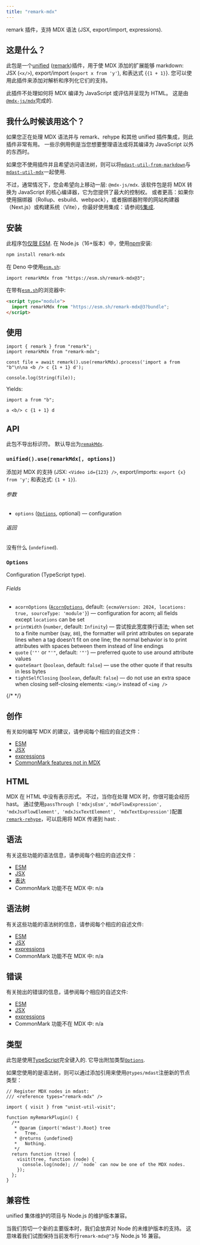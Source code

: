 ```yaml
---
title: "remark-mdx"
---
```


remark 插件，支持 MDX 语法 (JSX, export/import, expressions).

## 这是什么？

此包是一个[unified][] ([remark][])插件，用于使 MDX 添加的扩展能够 markdown: JSX (`<x/>`), export/import (`export x from 'y'`), 和表达式 {`{1 + 1}`}.
您可以使用此插件来添加对解析和序列化它们的支持。

此插件不处理如何将 MDX 编译为 JavaScript 或评估并呈现为 HTML。
这是由[`@mdx-js/mdx`][mdx]完成的.

## 我什么时候该用这个？

如果您正在处理 MDX 语法并与 remark、rehype 和其他 unified 插件集成，则此插件非常有用。
一些示例用例是当您想要整理语法或将其编译为 JavaScript 以外的东西时。

如果您不使用插件并且希望访问语法树，则可以将[`mdast-util-from-markdown`][mdast-util-from-markdown]与[`mdast-util-mdx`][mdast-util-mdx]一起使用.

不过，通常情况下，您会希望向上移动一层: `@mdx-js/mdx`.
该软件包是将 MDX 转换为 JavaScript 的核心编译器，它为您提供了最大的控制权。
或者更高：如果你使用捆绑器（Rollup、esbuild、webpack），或者捆绑器附带的网站构建器（Next.js）或构建系统（Vite），你最好使用集成：请参阅[§集成][integrations].

## 安装

此程序包[仅限 ESM][esm].
在 Node.js（16+版本）中，使用[npm][]安装:

```sh
npm install remark-mdx
```

在 Deno 中使用[`esm.sh`][esmsh]:

```tsx
import remarkMdx from "https://esm.sh/remark-mdx@3";
```

在带有[`esm.sh`][esmsh]的浏览器中:

```html
<script type="module">
  import remarkMdx from "https://esm.sh/remark-mdx@3?bundle";
</script>
```

## 使用

```tsx
import { remark } from "remark";
import remarkMdx from "remark-mdx";

const file = await remark().use(remarkMdx).process('import a from "b"\n\na <b /> c {1 + 1} d');

console.log(String(file));
```

Yields:

```mdx
import a from "b";

a <b/> c {1 + 1} d
```

## API

此包不导出标识符。
默认导出为[`remakMdx`][api-remark-mdx].

### `unified().use(remarkMdx[, options])`

添加对 MDX 的支持 (JSX: `<Video id={123} />`, export/imports: `export {x} from 'y'`; 和表达式: `{1 + 1}`).

###### 参数

- `options` ([`Options`][api-options], optional)
  — configuration

###### 返回

没有什么 (`undefined`).

### `Options`

Configuration (TypeScript type).

###### Fields

- `acornOptions` ([`AcornOptions`][acorn-options], default:
  `{ecmaVersion: 2024, locations: true, sourceType: 'module'}`)
  — configuration for acorn; all fields except `locations` can be set
- `printWidth` (`number`, default: `Infinity`)
  — 尝试按此宽度换行语法;
  when set to a finite number (say, `80`), the formatter will print
  attributes on separate lines when a tag doesn’t fit on one line;
  the normal behavior is to print attributes with spaces between them instead
  of line endings
- `quote` (`'"'` or `"'"`, default: `'"'`)
  — preferred quote to use around attribute values
- `quoteSmart` (`boolean`, default: `false`)
  — use the other quote if that results in less bytes
- `tightSelfClosing` (`boolean`, default: `false`)
  — do not use an extra space when closing self-closing elements: `<img/>`
  instead of `<img />`

{/* <!-- Note: `acorn`, `addResult`, `allowEmpty`, and `spread` are intentionally not documented. --> */}

## 创作

有关如何编写 MDX 的建议，请参阅每个相应的自述文件：

- [ESM](https://github.com/micromark/micromark-extension-mdxjs-esm#authoring)
- [JSX](https://github.com/micromark/micromark-extension-mdx-jsx#authoring)
- [expressions](https://github.com/micromark/micromark-extension-mdx-expression/tree/main/packages/micromark-extension-mdx-expression#authoring)
- [CommonMark features not in MDX](https://github.com/micromark/micromark-extension-mdx-md#authoring)

## HTML

MDX 在 HTML 中没有表示形式。
不过，当你在处理 MDX 时，你很可能会经历 hast。
通过使用`passThrough ['mdxjsEsm','mdxFlowExpression', 'mdxJsxFlowElement', 'mdxJsxTextElement', 'mdxTextExpression']`配置[`remark-rehype`][remark-rehype]，可以启用将 MDX 传递到 hast: .

## 语法

有关这些功能的语法信息，请参阅每个相应的自述文件：

- [ESM](https://github.com/micromark/micromark-extension-mdxjs-esm#syntax)
- [JSX](https://github.com/micromark/micromark-extension-mdx-jsx#syntax)
- [表达](https://github.com/micromark/micromark-extension-mdx-expression/tree/main/packages/micromark-extension-mdx-expression#syntax)
- CommonMark 功能不在 MDX 中: n/a

## 语法树

有关这些功能的语法树的信息，请参阅每个相应的自述文件:

- [ESM](https://github.com/syntax-tree/mdast-util-mdxjs-esm#syntax-tree)
- [JSX](https://github.com/syntax-tree/mdast-util-mdx-jsx#syntax-tree)
- [expressions](https://github.com/syntax-tree/mdast-util-mdx-expression#syntax-tree)
- CommonMark 功能不在 MDX 中: n/a

## 错误

有关抛出的错误的信息，请参阅每个相应的自述文件:

- [ESM](https://github.com/micromark/micromark-extension-mdxjs-esm#errors)
- [JSX](https://github.com/micromark/micromark-extension-mdx-jsx#errors)
- [expressions](https://github.com/micromark/micromark-extension-mdx-expression/tree/main/packages/micromark-extension-mdx-expression#errors)
- CommonMark 功能不在 MDX 中: n/a

## 类型

此包是使用[TypeScript][]完全键入的.
它导出附加类型[`Options`][api-options].

如果您使用的是语法树，则可以通过添加引用来使用`@types/mdast`注册新的节点类型：

```tsx
// Register MDX nodes in mdast:
/// <reference types="remark-mdx" />

import { visit } from "unist-util-visit";

function myRemarkPlugin() {
  /**
   * @param {import('mdast').Root} tree
   *   Tree.
   * @returns {undefined}
   *   Nothing.
   */
  return function (tree) {
    visit(tree, function (node) {
      console.log(node); // `node` can now be one of the MDX nodes.
    });
  };
}
```

## 兼容性

unified 集体维护的项目与 Node.js 的维护版本兼容。

当我们剪切一个新的主要版本时，我们会放弃对 Node 的未维护版本的支持。
这意味着我们试图保持当前发布行`remark-mdx@^3`与 Node.js 16 兼容。

[build-badge]: https://github.com/mdx-js/mdx/workflows/main/badge.svg
[build]: https://github.com/mdx-js/mdx/actions
[coverage-badge]: https://img.shields.io/codecov/c/github/mdx-js/mdx/main.svg
[coverage]: https://codecov.io/github/mdx-js/mdx
[downloads-badge]: https://img.shields.io/npm/dm/remark-mdx.svg
[downloads]: https://www.npmjs.com/package/remark-mdx
[size-badge]: https://img.shields.io/bundlephobia/minzip/remark-mdx.svg
[size]: https://bundlephobia.com/result?p=remark-mdx
[sponsors-badge]: https://opencollective.com/unified/sponsors/badge.svg
[backers-badge]: https://opencollective.com/unified/backers/badge.svg
[collective]: https://opencollective.com/unified
[chat-badge]: https://img.shields.io/badge/chat-discussions-success.svg
[chat]: https://github.com/mdx-js/mdx/discussions
[npm]: https://docs.npmjs.com/cli/install
[contribute]: https://mdxjs.com/community/contribute/
[support]: https://mdxjs.com/community/support/
[coc]: https://github.com/mdx-js/.github/blob/main/code-of-conduct.md
[mit]: https://github.com/mdx-js/mdx/blob/main/packages/remark-mdx/license
[author]: https://wooorm.com
[integrations]: https://mdxjs.com/getting-started/#integrations
[esm]: https://gist.github.com/sindresorhus/a39789f98801d908bbc7ff3ecc99d99c
[esmsh]: https://esm.sh
[security]: https://mdxjs.com/getting-started/#security
[typescript]: https://www.typescriptlang.org
[unified]: https://github.com/unifiedjs/unified
[remark]: https://github.com/remarkjs/remark
[remark-rehype]: https://github.com/remarkjs/remark-rehype
[mdast-util-from-markdown]: https://github.com/syntax-tree/mdast-util-from-markdown
[mdast-util-mdx]: https://github.com/syntax-tree/mdast-util-mdx
[mdx]: https://mdxjs.com/packages/mdx/
[acorn-options]: https://github.com/acornjs/acorn/blob/520547b/acorn/src/acorn.d.ts#L578
[api-options]: #options
[api-remark-mdx]: #unifieduseremarkmdx-options
